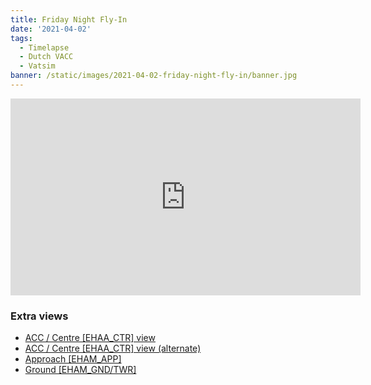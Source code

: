 ```yaml
---
title: Friday Night Fly-In
date: '2021-04-02'
tags:
  - Timelapse
  - Dutch VACC
  - Vatsim
banner: /static/images/2021-04-02-friday-night-fly-in/banner.jpg
---
```


<iframe width="560" height="315" src="https://www.youtube.com/embed/IoWksrCZaSM" title="YouTube video player" frameborder="0" allow="accelerometer; autoplay; clipboard-write; encrypted-media; gyroscope; picture-in-picture" allowfullscreen></iframe>

### Extra views
- [ACC / Centre [EHAA_CTR] view](https://youtu.be/yFXbdvYnDG8)
- [ACC / Centre [EHAA_CTR] view (alternate)](https://youtu.be/xFrp9Rwk0Y0)
- [Approach [EHAM_APP]](https://youtu.be/7F6Cma0Bl0w)
- [Ground [EHAM_GND/TWR]](https://youtu.be/6upLBmzjtwg)